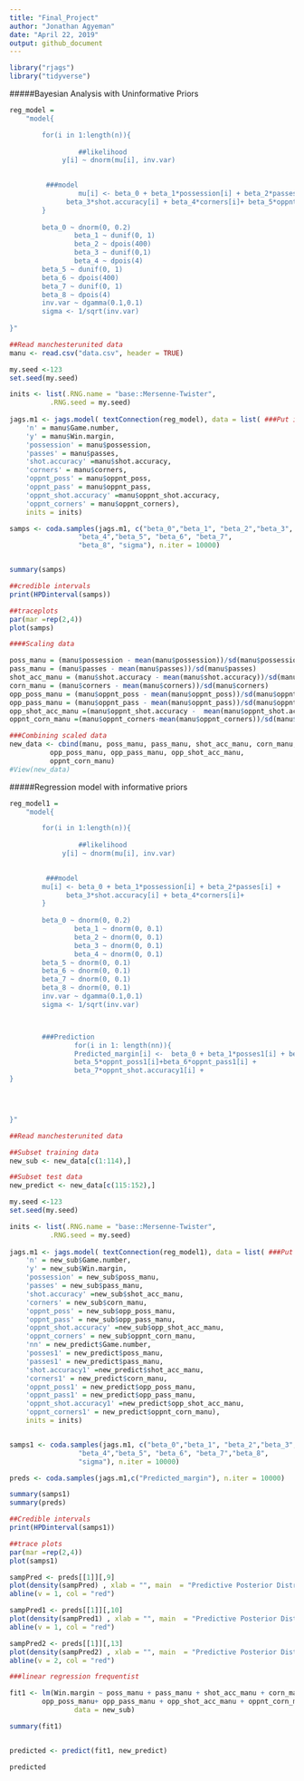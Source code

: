 ```yaml
---
title: "Final_Project"
author: "Jonathan Agyeman"
date: "April 22, 2019"
output: github_document
---
```


```r
library("rjags")
library("tidyverse")
```


#####Bayesian Analysis with Uninformative Priors 

```r
reg_model =
	"model{ 

		for(i in 1:length(n)){
                 
                 ##likelihood
	         y[i] ~ dnorm(mu[i], inv.var)
                 

		 ###model
                 mu[i] <- beta_0 + beta_1*possession[i] + beta_2*passes[i] + 
			  beta_3*shot.accuracy[i] + beta_4*corners[i]+ beta_5*oppnt_poss[i]+beta_6*oppnt_pass[i] + beta_7*oppnt_shot.accuracy[i] + beta_8*oppnt_corners[i]
		} 
	
		beta_0 ~ dnorm(0, 0.2)
                beta_1 ~ dunif(0, 1)
              	beta_2 ~ dpois(400)
                beta_3 ~ dunif(0,1)
              	beta_4 ~ dpois(4)
		beta_5 ~ dunif(0, 1)
		beta_6 ~ dpois(400)
		beta_7 ~ dunif(0, 1)
		beta_8 ~ dpois(4)
		inv.var ~ dgamma(0.1,0.1)
		sigma <- 1/sqrt(inv.var)
	        
}"

```

```r
##Read manchesterunited data
manu <- read.csv("data.csv", header = TRUE)

my.seed <-123
set.seed(my.seed) 

inits <- list(.RNG.name = "base::Mersenne-Twister",
	      .RNG.seed = my.seed)
 
jags.m1 <- jags.model( textConnection(reg_model), data = list( ###Put in data
	'n' = manu$Game.number,
	'y' = manu$Win.margin,
	'possession' = manu$possession,
	'passes' = manu$passes,
	'shot.accuracy' =manu$shot.accuracy,
	'corners' = manu$corners,
	'oppnt_poss' = manu$oppnt_poss,
	'oppnt_pass' = manu$oppnt_pass,
	'oppnt_shot.accuracy' =manu$oppnt_shot.accuracy,
	'oppnt_corners' = manu$oppnt_corners),
	inits = inits)

samps <- coda.samples(jags.m1, c("beta_0","beta_1", "beta_2","beta_3",
				 "beta_4","beta_5", "beta_6", "beta_7",
				 "beta_8", "sigma"), n.iter = 10000)


summary(samps)
```


```r
##credible intervals 
print(HPDinterval(samps))
```

```r
##traceplots
par(mar =rep(2,4))
plot(samps)
```





```r
####Scaling data

poss_manu = (manu$possession - mean(manu$possession))/sd(manu$possession) 
pass_manu = (manu$passes - mean(manu$passes))/sd(manu$passes)
shot_acc_manu = (manu$shot.accuracy - mean(manu$shot.accuracy))/sd(manu$shot.accuracy)
corn_manu = (manu$corners - mean(manu$corners))/sd(manu$corners)
opp_poss_manu = (manu$oppnt_poss - mean(manu$oppnt_poss))/sd(manu$oppnt_poss)
opp_pass_manu = (manu$oppnt_pass - mean(manu$oppnt_pass))/sd(manu$oppnt_pass)
opp_shot_acc_manu =(manu$oppnt_shot.accuracy - 	mean(manu$oppnt_shot.accuracy))/sd(manu$oppnt_shot.accuracy)
oppnt_corn_manu =(manu$oppnt_corners-mean(manu$oppnt_corners))/sd(manu$oppnt_corners)

```


```r

###Combining scaled data
new_data <- cbind(manu, poss_manu, pass_manu, shot_acc_manu, corn_manu,
		  opp_poss_manu, opp_pass_manu, opp_shot_acc_manu,
		  oppnt_corn_manu)
#View(new_data)
```


#####Regression model with informative priors
```r
reg_model1 =
	"model{ 

		for(i in 1:length(n)){
                 
                 ##likelihood
	         y[i] ~ dnorm(mu[i], inv.var)
                 

		 ###model
   		mu[i] <- beta_0 + beta_1*possession[i] + beta_2*passes[i] + 
			  beta_3*shot.accuracy[i] + beta_4*corners[i]+ 						beta_5*oppnt_poss[i]+beta_6*oppnt_pass[i] + beta_7*oppnt_shot.accuracy[i] + beta_8*oppnt_corners[i]
		} 
	
		beta_0 ~ dnorm(0, 0.2)
                beta_1 ~ dnorm(0, 0.1)
              	beta_2 ~ dnorm(0, 0.1)
                beta_3 ~ dnorm(0, 0.1)
              	beta_4 ~ dnorm(0, 0.1)
		beta_5 ~ dnorm(0, 0.1)
		beta_6 ~ dnorm(0, 0.1)
		beta_7 ~ dnorm(0, 0.1)
		beta_8 ~ dnorm(0, 0.1)
		inv.var ~ dgamma(0.1,0.1)
		sigma <- 1/sqrt(inv.var)



		###Prediction
                for(i in 1: length(nn)){
                Predicted_margin[i] <-  beta_0 + beta_1*posses1[i] + beta_2*passes1[i] 			+ beta_3*shot.accuracy1[i] + beta_4*corners1[i]+ 		
				beta_5*oppnt_poss1[i]+beta_6*oppnt_pass1[i] + 
				beta_7*oppnt_shot.accuracy1[i] + 							beta_8*oppnt_corners1[i]
}



	        
}"

```

```r
##Read manchesterunited data

##Subset training data
new_sub <- new_data[c(1:114),]

##Subset test data
new_predict <- new_data[c(115:152),]

my.seed <-123
set.seed(my.seed) 

inits <- list(.RNG.name = "base::Mersenne-Twister",
	      .RNG.seed = my.seed)
 
jags.m1 <- jags.model( textConnection(reg_model1), data = list( ###Put in data
	'n' = new_sub$Game.number,
	'y' = new_sub$Win.margin,
	'possession' = new_sub$poss_manu,
	'passes' = new_sub$pass_manu,
	'shot.accuracy' =new_sub$shot_acc_manu,
	'corners' = new_sub$corn_manu,
	'oppnt_poss' = new_sub$opp_poss_manu,
	'oppnt_pass' = new_sub$opp_pass_manu,
	'oppnt_shot.accuracy' =new_sub$opp_shot_acc_manu,
	'oppnt_corners' = new_sub$oppnt_corn_manu,
	'nn' = new_predict$Game.number,
	'posses1' = new_predict$poss_manu,
	'passes1' = new_predict$pass_manu,
	'shot.accuracy1' =new_predict$shot_acc_manu,
	'corners1' = new_predict$corn_manu,
	'oppnt_poss1' = new_predict$opp_poss_manu,
	'oppnt_pass1' = new_predict$opp_pass_manu,
	'oppnt_shot.accuracy1' =new_predict$opp_shot_acc_manu,
	'oppnt_corners1' = new_predict$oppnt_corn_manu),
	inits = inits)


samps1 <- coda.samples(jags.m1, c("beta_0","beta_1", "beta_2","beta_3",
				 "beta_4","beta_5", "beta_6", "beta_7","beta_8",
				 "sigma"), n.iter = 10000)

preds <- coda.samples(jags.m1,c("Predicted_margin"), n.iter = 10000)

summary(samps1)
summary(preds)
```


```r
##Credible intervals
print(HPDinterval(samps1))
```



```r
##trace plots
par(mar =rep(2,4))
plot(samps1)
```



```r
sampPred <- preds[[1]][,9]
plot(density(sampPred) , xlab = "", main  = "Predictive Posterior Distribution for\n Manchster United Win margin vrs Liverpool")
abline(v = 1, col = "red")
```


```r
sampPred1 <- preds[[1]][,10]
plot(density(sampPred1) , xlab = "", main  = "Predictive Posterior Distribution for\n Manchster United Win margin vrs Crystal Palace")
abline(v = 1, col = "red")
```


```r
sampPred2 <- preds[[1]][,13]
plot(density(sampPred2) , xlab = "", main  = "Predictive Posterior Distribution for\n Manchster United Win margin vrs Huddersfield")
abline(v = 2, col = "red")

```


```r
###linear regression frequentist

fit1 <- lm(Win.margin ~ poss_manu + pass_manu + shot_acc_manu + corn_manu+
	   	opp_poss_manu+ opp_pass_manu + opp_shot_acc_manu + oppnt_corn_manu,
	            data = new_sub)

summary(fit1)


predicted <- predict(fit1, new_predict)

predicted
```


